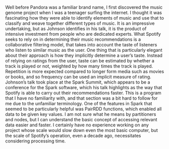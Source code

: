 Well before Pandora was a familiar brand name, I first discovered the music genome project when I was a teenager surfing the internet. I thought it was fascinating how they were able to identify elements of music and use that to classify and weave together different types of music. It is an impressive undertaking, but as Johnson identifies in his talk, it is the product of intensive investment from people who are dedicated experts. What Spotify seeks to rely on in determining their music recommendations is a collaborative filtering model, that takes into account the taste of listeners who listen to similar music as the user. 
One thing that is particularly elegant about their approach is how they implicitly determine a user's taste. Instead of relying on ratings from the user, taste can be estimated by whether a track is played or not, weighted by how many times the track is played. Repetition is more expected compared to longer form media such as movies or books, and so frequency can be used an implicit measure of rating. 
Johnson's talk took place at the Spark Summit, which appears to be a conference for the Spark software, which his talk highlights as the way that Spotify is able to carry out their recommendations faster. This is a program that I have no familiarity with, and that section was a bit hard to follow for me due to the unfamiliar terminology. One of the features in Spark that seemed to be particularly helpful was PairRDD functions, which enabled all data to be given key values. I am not sure what he means by partitioners and nodes, but I can understand the basic concept of accessing relevant data easier and faster. I certainly have no experience working on any project whose scale would slow down even the most basic computer, but the scale of Spotify's operation, even a decade ago, necessitates considering processing time.